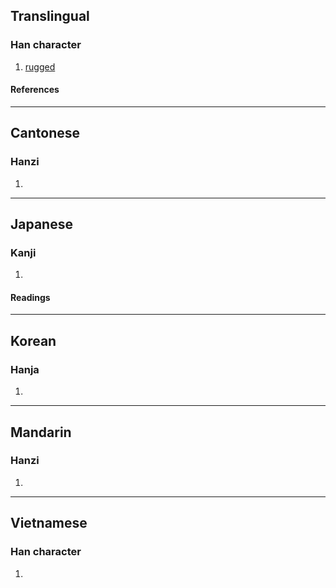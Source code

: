 {{character info/new}}
==Translingual==

===Han character===
{{Han char|rn=46|rad=山|as=09|sn=12|four=24711|canj=UTMV|ids=⿰山甚}}

# [[rugged]]

====References====
{{Han ref|kx=0316.030|dkj=08266|dj=0616.300|hdz=10784.160|uh=5D41}}

----

==Cantonese==

===Hanzi===
{{yue-hanzi|jyut=[[ham1]]|y=ham1}}

# {{rfdef|yue|sort=山09}}

----

==Japanese==

===Kanji===
{{ja-kanji|grade=|rs=山09}}

# {{rfdef|ja|sort=山09}}

====Readings====
{{ja-readings
|on=かん, こん, けん, せん, ぜん, ちん, がん
}}

----

==Korean==

===Hanja===
{{ko-hanja|감}}

# {{rfdef|ko|sort=山09}}

----

==Mandarin==

===Hanzi===
{{cmn-hanzi|pin=[[kān]] ([[kan1]])|wg=k'an<sup>1</sup>}}

# {{rfdef|cmn|sort=山09}}

----

==Vietnamese==

===Han character===
{{vi-readings|rs=山09|reading=kham}}

# {{rfdef|vi|sort=山09}}